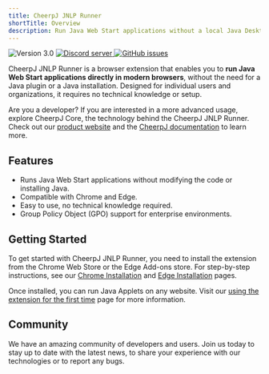 ```yaml
---
title: CheerpJ JNLP Runner
shortTitle: Overview
description: Run Java Web Start applications without a local Java Desktop installation
---
```



<div class="not-prose flex gap-2 mb-2">
	<img
		src="https://img.shields.io/badge/version-3.0-orange"
		alt="Version 3.0"
	/>
	<a href="https://discord.leaningtech.com/">
		<img
			src="https://img.shields.io/discord/988743885121548329?color=%237289DA&logo=discord&logoColor=ffffff"
			alt="Discord server"
		/>
	</a>
	<a href="https://github.com/leaningtech/cheerpj-meta/issues">
		<img
			src="https://img.shields.io/github/issues/leaningtech/cheerpj-meta.svg?logo=github"
			alt="GitHub issues"
		/>
	</a>
</div>

CheerpJ JNLP Runner is a browser extension that enables you to **run Java Web Start applications directly in modern browsers**, without the need for a Java plugin or a Java installation. Designed for individual users and organizations, it requires no technical knowledge or setup.

<div class="flex flex-wrap gap-3"> 
  <LinkButton
    type="primary"
    href="https://chromewebstore.google.com/detail/cheerpj-jnlp-runner/achnhggjjhnadfapkmgallnbmemdojdi"
    label="Add to Chrome"
    iconLeft="openmoji:chrome"
  />

<LinkButton
	type="primary"
	href="https://microsoftedge.microsoft.com/addons/detail/cheerpj-jnlp-runner/dpleickbpchmkpkmicanfolmianepfhe"
	label="Add to Microsoft Edge"
	iconLeft="openmoji:edge"
/>
</div>

Are you a developer? If you are interested in a more advanced usage, explore CheerpJ Core, the technology behind the CheerpJ JNLP Runner. Check out our [product website](https://cheerpj.com/) and the [CheerpJ documentation](https://cheerpj.com/docs/overview) to learn more.

## Features

- Runs Java Web Start applications without modifying the code or installing Java.
- Compatible with Chrome and Edge.
- Easy to use, no technical knowledge required.
- Group Policy Object (GPO) support for enterprise environments.

## Getting Started

To get started with CheerpJ JNLP Runner, you need to install the extension from the Chrome Web Store or the Edge Add-ons store. For step-by-step instructions, see our [Chrome Installation] and [Edge Installation] pages.

Once installed, you can run Java Applets on any website. Visit our [using the extension for the first time] page for more information.

## Community

We have an amazing community of developers and users.
Join us today to stay up to date with the latest news, to share your experience with our technologies or to report any bugs.

<LinkButton
	type="discord"
	href={DISCORD_URL}
	iconLeft="fa-brands:discord"
	label="Join our Discord server"
/>

<LinkButton
	type="secondary"
	href="https://twitter.com/leaningtech"
	iconLeft="fa-brands:twitter"
	label="Follow us on Twitter"
/>

[Chrome Installation]: /docs/cheerpj-jnlp-runner/getting-started/install-chrome
[Edge Installation]: /docs/cheerpj-jnlp-runner/getting-started/install-edge
[using the extension for the first time]: /docs/cheerpj-jnlp-runner/getting-started/using-first-time
